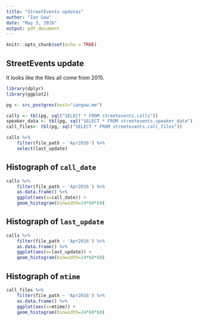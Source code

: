 ```yaml
---
title: "StreetEvents updates"
author: "Ian Gow"
date: "May 3, 2016"
output: pdf_document
---
```


```r
knitr::opts_chunk$set(echo = TRUE)
```

## StreetEvents update

It looks like the files all come from 2015.

```r
library(dplyr)
library(ggplot2)

pg <- src_postgres(host="iangow.me")

calls <- tbl(pg, sql("SELECT * FROM streetevents.calls"))
speaker_data <- tbl(pg, sql("SELECT * FROM streetevents.speaker_data"))
call_files<- tbl(pg, sql("SELECT * FROM streetevents.call_files"))
```

```r
calls %>%
    filter(file_path ~ 'Apr2016') %>%
    select(last_update) 
```

## Histograph of `call_date`

```r
calls %>%
    filter(file_path ~ 'Apr2016') %>%
    as.data.frame() %>%
    ggplot(aes(x=call_date)) +
    geom_histogram(binwidth=24*60*60)
```

## Histograph of `last_update`

```r
calls %>%
    filter(file_path ~ 'Apr2016') %>%
    as.data.frame() %>%
    ggplot(aes(x=last_update)) +
    geom_histogram(binwidth=24*60*60)
```

## Histograph of `mtime`

```r
call_files %>%
    filter(file_path ~ 'Apr2016') %>%
    as.data.frame() %>%
    ggplot(aes(x=mtime)) +
    geom_histogram(binwidth=24*60*60)
```

